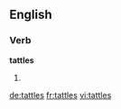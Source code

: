 ==English==

===Verb===
'''tattles'''

# {{en-third-person singular of|tattle}}

[[de:tattles]]
[[fr:tattles]]
[[vi:tattles]]